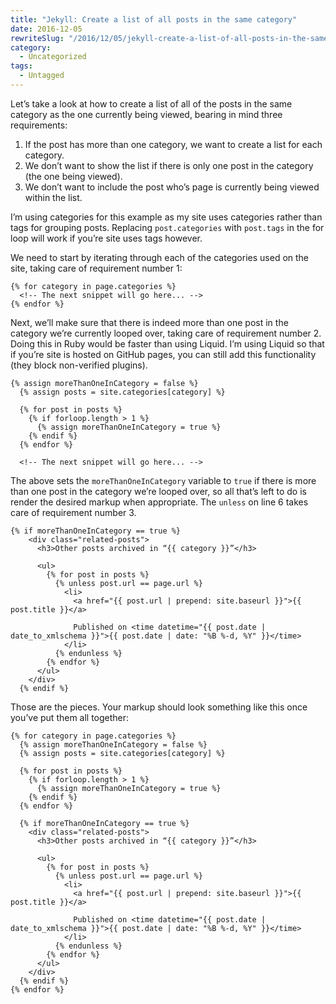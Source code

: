 ```yaml
---
title: "Jekyll: Create a list of all posts in the same category"
date: 2016-12-05
rewriteSlug: "/2016/12/05/jekyll-create-a-list-of-all-posts-in-the-same-category/"
category:
  - Uncategorized
tags:
  - Untagged
---
```


Let’s take a look at how to create a list of all of the posts in the same category as the one currently being viewed, bearing in mind three requirements:

1. If the post has more than one category, we want to create a list for each category.
2. We don’t want to show the list if there is only one post in the category (the one being viewed).
3. We don’t want to include the post who’s page is currently being viewed within the list.
<!-- readmore -->

I’m using categories for this example as my site uses categories rather than tags for grouping posts. Replacing `post.categories` with `post.tags` in the for loop will work if you’re site uses tags however.

We need to start by iterating through each of the categories used on the site, taking care of requirement number 1:

```
{% for category in page.categories %}
  <!-- The next snippet will go here... -->
{% endfor %}
```

Next, we’ll make sure that there is indeed more than one post in the category we’re currently looped over, taking care of requirement number 2. Doing this in Ruby would be faster than using Liquid. I’m using Liquid so that if you’re site is hosted on GitHub pages, you can still add this functionality (they block non-verified plugins).

```
{% assign moreThanOneInCategory = false %}
  {% assign posts = site.categories[category] %}

  {% for post in posts %}
    {% if forloop.length > 1 %}
      {% assign moreThanOneInCategory = true %}
    {% endif %}
  {% endfor %}

  <!-- The next snippet will go here... -->
```

The above sets the `moreThanOneInCategory` variable to `true` if there is more than one post in the category we’re looped over, so all that’s left to do is render the desired markup when appropriate. The `unless` on line 6 takes care of requirement number 3.

```
{% if moreThanOneInCategory == true %}
    <div class="related-posts">
      <h3>Other posts archived in “{{ category }}”</h3>

      <ul>
        {% for post in posts %}
          {% unless post.url == page.url %}
            <li>
              <a href="{{ post.url | prepend: site.baseurl }}">{{ post.title }}</a>

              Published on <time datetime="{{ post.date | date_to_xmlschema }}">{{ post.date | date: "%B %-d, %Y" }}</time>
            </li>
          {% endunless %}
        {% endfor %}
      </ul>
    </div>
  {% endif %}
```

Those are the pieces. Your markup should look something like this once you’ve put them all together:

```
{% for category in page.categories %}
  {% assign moreThanOneInCategory = false %}
  {% assign posts = site.categories[category] %}

  {% for post in posts %}
    {% if forloop.length > 1 %}
      {% assign moreThanOneInCategory = true %}
    {% endif %}
  {% endfor %}

  {% if moreThanOneInCategory == true %}
    <div class="related-posts">
      <h3>Other posts archived in “{{ category }}”</h3>

      <ul>
        {% for post in posts %}
          {% unless post.url == page.url %}
            <li>
              <a href="{{ post.url | prepend: site.baseurl }}">{{ post.title }}</a>

              Published on <time datetime="{{ post.date | date_to_xmlschema }}">{{ post.date | date: "%B %-d, %Y" }}</time>
            </li>
          {% endunless %}
        {% endfor %}
      </ul>
    </div>
  {% endif %}
{% endfor %}
```
  